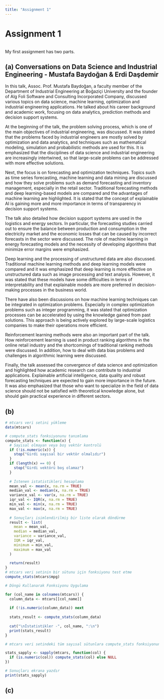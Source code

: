```yaml
---
title: "Assignment 1"
---
```


# Assignment 1

```r

```

My first assignment has two parts.

## (a) **Conversations on Data Science and Industrial Engineering - Mustafa Baydoğan & Erdi Daşdemir**

In this talk, Assoc. Prof. Mustafa Baydoğan, a faculty member of the Department of Industrial Engineering at Boğaziçi University and the founder of Alg Foli Software and Consulting Incorporated Company, discussed various topics on data science, machine learning, optimization and industrial engineering applications. He talked about his career background and academic work, focusing on data analytics, prediction methods and decision support systems.

At the beginning of the talk, the problem solving process, which is one of the main objectives of industrial engineering, was discussed. It was stated that the problems faced by industrial engineers are mostly solved by optimization and data analytics, and techniques such as mathematical modeling, simulation and probabilistic methods are used for this. It is emphasized that the disciplines of data science and industrial engineering are increasingly intertwined, so that large-scale problems can be addressed with more effective solutions.

Next, the focus is on forecasting and optimization techniques. Topics such as time series forecasting, machine learning and data mining are discussed and how they solve problems such as demand forecasting and inventory management, especially in the retail sector. Traditional forecasting methods and deep learning-based models are compared and the advantages of machine learning are highlighted. It is stated that the concept of explainable AI is gaining more and more importance in terms of transparency in decision support systems.

The talk also detailed how decision support systems are used in the logistics and energy sectors. In particular, the forecasting studies carried out to ensure the balance between production and consumption in the electricity market and the economic losses that can be caused by incorrect forecasts in the sector were discussed. The role of machine learning in energy forecasting models and the necessity of developing algorithms that minimize error margins were emphasized.

Deep learning and the processing of unstructured data are also discussed. Traditional machine learning methods and deep learning models were compared and it was emphasized that deep learning is more effective on unstructured data such as image processing and text analysis. However, it was stated that these models have some difficulties in terms of interpretability and that explainable models are more preferred in decision-making processes in the business world.

There have also been discussions on how machine learning techniques can be integrated in optimization problems. Especially in complex optimization problems such as integer programming, it was stated that optimization processes can be accelerated by using the knowledge gained from past solutions. This approach is being actively explored by large-scale logistics companies to make their operations more efficient.

Reinforcement learning methods were also an important part of the talk. How reinforcement learning is used in product ranking algorithms in the online retail industry and the shortcomings of traditional ranking methods were discussed. In addition, how to deal with data bias problems and challenges in algorithmic learning were discussed.

Finally, the talk assessed the convergence of data science and optimization and highlighted how academic research can contribute to industrial applications. Explainable artificial intelligence, data quality and robust forecasting techniques are expected to gain more importance in the future. It was also emphasized that those who want to specialize in the field of data science should not be satisfied with theoretical knowledge alone, but should gain practical experience in different sectors.

## (b)

```r

# mtcars veri setini yükleme
data(mtcars)

# compute_stats fonksiyonunu tanımlama
compute_stats <- function(x) {
  # Sayısal olmayan veya boş vektör kontrolü
  if (!is.numeric(x)) {
    stop("Girdi sayısal bir vektör olmalıdır")
  }
  if (length(x) == 0) {
    stop("Girdi vektörü boş olamaz")
  }
  
  # İstenen istatistikleri hesaplama
  mean_val <- mean(x, na.rm = TRUE)
  median_val <- median(x, na.rm = TRUE)
  variance_val <- var(x, na.rm = TRUE)
  iqr_val <- IQR(x, na.rm = TRUE)
  min_val <- min(x, na.rm = TRUE)
  max_val <- max(x, na.rm = TRUE)
  
  # Sonuçları isimlendirilmiş bir liste olarak döndürme
  result <- list(
    mean = mean_val,
    median = median_val,
    variance = variance_val,
    IQR = iqr_val,
    minimum = min_val,
    maximum = max_val
  )
  
  return(result)
}
# mtcars veri setinin bir sütunu için fonksiyonu test etme
compute_stats(mtcars$mpg)

# Döngü Kullanarak Fonksiyonu Uygulama

for (col_name in colnames(mtcars)) {
  column_data <- mtcars[[col_name]]  
  
  if (!is.numeric(column_data)) next  
  
  stats_result <- compute_stats(column_data)
  
  cat("\nİstatistikler -", col_name, ":\n")  
  print(stats_result)  
}

# mtcars veri setindeki tüm sayısal sütunlara compute_stats fonksiyonunu uygula

stats_sapply <- sapply(mtcars, function(col) {
  if (is.numeric(col)) compute_stats(col) else NULL
})

# Sonuçları ekrana yazdır
print(stats_sapply)

```

## (c)

```r


```
